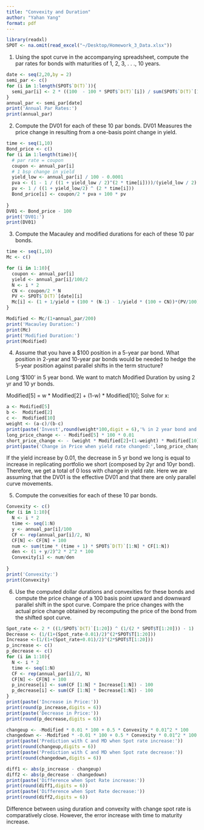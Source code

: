 ```yaml
---
title: "Convexity and Duration"
author: "Yahan Yang"
format: pdf
---
```


```r
library(readxl)
SPOT <- na.omit(read_excel("~/Desktop/Homework_3_Data.xlsx"))
```

1. Using the spot curve in the accompanying spreadsheet, compute the par rates for bonds with maturities of 1, 2, 3, . . ., 10 years.
```r
date <- seq(2,20,by = 2)
semi_par <- c()
for (i in 1:length(SPOT$`D(T)`)){
  semi_par[i] <- 2 * ((100  - 100 * SPOT$`D(T)`[i]) / sum(SPOT$`D(T)`[1:i]))
}
annual_par <- semi_par[date]
print('Annual Par Rates:')
print(annual_par)
```

2. Compute the DV01 for each of these 10 par bonds.
DV01 Measures the price change in resulting from a one-basis point change in yield.
```r
time <- seq(1,10)
Bond_price <- c()
for (i in 1:length(time)){
  # par rate = coupon
  coupon <- annual_par[i]
  # 1 bsp change in yield
  yield_low <- annual_par[i] / 100 - 0.0001
  pva <- (1 - 1 / ((1 + yield_low / 2)^(2 * time[i])))/(yield_low / 2)
  pv <- 1 / ((1 + yield_low/2) ^ (2 * time[i]))
  Bond_price[i] <- coupon/2 * pva + 100 * pv
  
}
DV01 <- Bond_price - 100
print('DV01:')
print(DV01)
```

3. Compute the Macauley and modified durations for each of these 10 par bonds.
```r
time <- seq(1,10)
Mc <- c()

for (i in 1:10){
  coupon <- annual_par[i]
  yield <- annual_par[i]/100/2
  N <- i * 2
  CN <- coupon/2 * N
  PV <- SPOT$`D(T)`[date][i]
  Mc[i] <- (1 + 1/yield + (100 * (N-1) - 1/yield * (100 + CN))*(PV/100))/2 
}

Modified <- Mc/(1+annual_par/200)
print('Macauley Duration:')
print(Mc)
print('Modified Duration:')
print(Modified)
```

4. Assume that you have a $100 position in a 5-year par bond. What position in 2-year and 10-year par bonds would be needed to hedge the 5-year position against parallel shifts in the term structure?

Long '$100' in 5 year bond. We want to match Modified Duration by using 2 yr and 10 yr bonds.

Modified[5] = w * Modified[2] + (1-w) * Modified[10]; Solve for x:
```r
a <- Modified[5]
b <-  Modified[2]
c <-  Modified[10]
weight <- (a-c)/(b-c)
print(paste('Invest',round(weight*100,digit = 6),'% in 2 year bond and',round(100-weight*100,digit = 6),'% in 10 year bond.'))
long_price_change <- - Modified[5] * 100 * 0.01
short_price_change <- - (weight * Modified[2]+(1-weight) * Modified[10]) * 100 * 0.01
print(paste('Change in Price when yield rate changed:',long_price_change - short_price_change))
```
If the yield increase by 0.01, the decrease in 5 yr bond we long is equal to increase in replicating portfolio we short (composed by 2yr and 10yr bond). Therefore, we get a total of 0 loss with change in yield rate. Here we are assuming that the DV01 is the effective DV01 and that there are only parallel curve movements.

5. Compute the convexities for each of these 10 par bonds.
```r
Convexity <- c()
for (i in 1:10){
  N <- i * 2
  time <- seq(1:N)
  y <- annual_par[i]/100
  CF <- rep(annual_par[i]/2, N)  
  CF[N] <- CF[N] + 100 
  num <- sum(time * (time + 1) * SPOT$`D(T)`[1:N] * CF[1:N])
  den <- (1 + y/2)^2 * 2^2 * 100
  Convexity[i] <- num/den
  
}
print('Convexity:')
print(Convexity)
```

6. Use the computed dollar durations and convexities for these bonds and compute the price change of a 100 basis point upward and downward parallel shift in the spot curve. Compare the price changes with the actual price change obtained by recomputing the price of the bond from the shifted spot curve.

```r
Spot_rate <- 2 * ((1/SPOT$`D(T)`[1:20]) ^ (1/(2 * SPOT$T[1:20])) - 1)
Decrease <- (1/(1+(Spot_rate-0.01)/2)^(2*SPOT$T[1:20]))
Increase <-(1/(1+(Spot_rate+0.01)/2)^(2*SPOT$T[1:20]))
p_increase <- c()
p_decrease <- c()
for (i in 1:10){
  N <- i * 2
  time <- seq(1:N)
  CF <- rep(annual_par[i]/2, N)  
  CF[N] <- CF[N] + 100 
  p_increase[i] <- sum(CF [1:N] * Increase[1:N]) - 100
  p_decrease[i] <- sum(CF [1:N] * Decrease[1:N]) - 100
}
print(paste('Increase in Price:'))
print(round(p_increase,digits = 6))
print(paste('Decrease in Price:'))
print(round(p_decrease,digits = 6))
```

```r
changeup <- -Modified * 0.01 * 100 + 0.5 * Convexity * 0.01^2 * 100
changedown <- -Modified * -0.01 * 100 + 0.5 * Convexity * 0.01^2 * 100
print(paste('Prediction with C and MD when Spot rate increase:'))
print(round(changeup,digits = 6))
print(paste('Prediction with C and MD when Spot rate decrease:'))
print(round(changedown,digits = 6))
```

```r
diff1 <- abs(p_increase - changeup)
diff2 <- abs(p_decrease - changedown)
print(paste('Difference when Spot Rate increase:'))
print(round(diff1,digits = 6))
print(paste('Difference when Spot Rate decrease:'))
print(round(diff2,digits = 6))
```

Difference between using duration and convexity with change spot rate is comparatively close. However, the error increase with time to maturity increase. 

